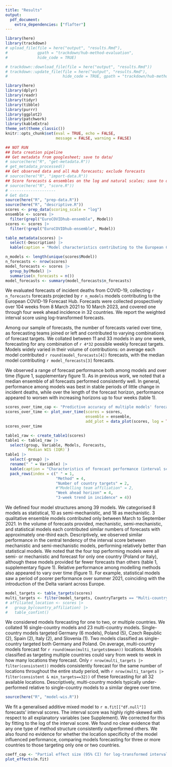 ```yaml
---
title: "Results"
output: 
  pdf_document:
    extra_dependencies: ["flafter"]
---
```

```r
library(here)
library(trackdown)
# upload_file(file = here("output", "results.Rmd"), 
#             gpath = "trackdown/hub-method-evaluation",
#             hide_code = TRUE)

# trackdown::download_file(file = here("output", "results.Rmd"))
# trackdown::update_file(file = here("output", "results.Rmd"), 
#                        hide_code = TRUE, gpath = "trackdown/hub-method-evaluation")
```
<!--- RMarkdown set up --->
```r
library(here)
library(dplyr)
library(readr)
library(tidyr)
library(tibble)
library(purrr)
library(ggplot2)
library(patchwork)
library(kableExtra)
theme_set(theme_classic())
knitr::opts_chunk$set(eval = TRUE, echo = FALSE,
                      message = FALSE, warning = FALSE)
```

```r
## NOT RUN
## Data creation pipeline
## Get metadata from googlesheet; save to data/
# source(here("R", "get-metadata.R"))
# get_metadata_processed()
## Get observed data and all Hub forecasts; exclude forecasts
# source(here("R", "import-data.R"))
## Score forecasts & ensembles on the log and natural scales; save to data/
# source(here("R", "score.R"))
# --------------------
# Get data
source(here("R", "prep-data.R"))
source(here("R", "descriptive.R"))
scores <- prep_data(scoring_scale = "log")
ensemble <- scores |> 
  filter(grepl("EuroCOVIDhub-ensemble", Model))
scores <- scores |> 
  filter(!grepl("EuroCOVIDhub-ensemble", Model))
```

```r
table_metadata(scores) |>
  select(-Description) |>
  kable(caption = "Model characteristics contributing to the European COVID-19 Forecast Hub, by method used, number of countries targeted, number of forecasts contributed, and interval scores (median and interquartile range) across contributed forecasts.")
```
 
<!--- Describe scores data --->
```r
n_models <- length(unique(scores$Model))
n_forecasts <- nrow(scores)
model_forecasts <- scores |> 
  group_by(Model) |> 
  summarise(n_forecasts = n())
model_forecasts <- summary(model_forecasts$n_forecasts)
```

We evaluated forecasts of incident deaths from COVID-19, collecting `r n_forecasts` forecasts projected by `r n_models` models contributing to the European COVID-19 Forecast Hub. Forecasts were collected prospectively over 104 weeks from 8 March 2021 to 10 March 2023, and covered one through four week ahead incidence in 32 countries. We report the weighted interval score using log-transformed forecasts.

Among our sample of forecasts, the number of forecasts varied over time, as forecasting teams joined or left and contributed to varying combinations of forecast targets. We collated between 11 and 33 models in any one week, forecasting for any combination of `r 4*32` possible weekly forecast targets. Models widely varied in their volume of contributions: on average each model contributed `r round(model_forecasts[4])` forecasts, with the median model contributing `r model_forecasts[3]` forecasts. 

We observed a range of forecast performance both among models and over time (figure 1, supplementary figure 1). As in previous work, we noted that a median ensemble of all forecasts performed consistently well. In general, performance among models was best in stable periods of little change in incident deaths, while over the length of the forecast horizon, performance appeared to worsen with increasing horizons up to four weeks (table 1). 

```r
scores_over_time_cap <- "Predictive accuracy of multiple models' forecasts for COVID-19 deaths across Europe. Forecast performance is shown as the median and interquartile range of the weighted interval score, where a lower score indicates better performance. Shown for (A) the Hub ensemble model (the median of all participating forecasts each week); (B) the method used by each model; (C) the number of countries each model targeted (up to 2, or multiple). Forecast performance is summarised across 32 target locations and 1 through 4 week forecast horizons, with varying numbers of forecasters participating over time."
scores_over_time <- plot_over_time(scores = scores, 
                                   ensemble = ensemble,
                                   add_plot = data_plot(scores, log = TRUE))
scores_over_time
```



<!--- Describe models by model structure --->
```r
table1_raw <- create_table1(scores)
table1 <- table1_raw |>
  select(group, Variable, Models, Forecasts, 
         `Median WIS (IQR)`)
table1 |> 
  select(-group) |> 
  rename(" " = Variable) |> 
  kable(caption = "Characteristics of forecast performance (interval score) contributed to the European COVID-19 Forecast Hub, March 2021-2023.") |> 
  pack_rows(index = c(" " = 1,
                      "Method" = 4, 
                      "Number of country targets" = 2,
                      #"Modelling team affiliation" = 2,
                      "Week ahead horizon" = 4,
                      "3-week trend in incidence" = 4))
```
<!--- Describe scores by method --->

We defined four model structures among 39 models. We categorised 8 models as statistical, 10 as semi-mechanistic, and 18 as mechanistic. 3 qualitative ensemble models contributed only between March to September 2021. In the volume of forecasts provided, mechanistic, semi-mechanistic, and statistical models each contributed similar numbers of forecasts with approximately one-third each. Descriptively, we observed similar performance in the central tendency of the interval score between mechanistic and semi-mechanistic models, performing relatively better than statistical models. We noted that the four top performing models were all semi- or mechanistic and forecast for only one country (Poland or Italy), although these models provided far fewer forecasts than others (table 1, supplementary figure 1). Relative performance among modelling methods also appeared to vary over time (figure 1). For example, statistical models saw a period of poorer performance over summer 2021, coinciding with the introduction of the Delta variant across Europe.  

<!--- Describe scores by target countries --->
```r
model_targets <- table_targets(scores)
multi_targets <- filter(model_targets, CountryTargets == "Multi-country")
# affiliated_location <- scores |>
#   group_by(country_affiliation) |> 
#   table_confint()
```

We considered models forecasting for one to two, or multiple countries. We collated 16 single-country models and 23 multi-country models. Single-country models targeted Germany (6 models), Poland (5), Czech Republic (2), Spain (2), Italy (2), and Slovenia (1). Two models classified as single-country targeted both Germany and Poland. On average, multi-country models forecast for `r round(mean(multi_targets$mean))` locations. Models classified as targeting multiple countries could vary from week to week in how many locations they forecast. Only `r nrow(multi_targets |> filter(consistent))` models consistently forecast for the same number of locations throughout the entire study period, with `r nrow(multi_targets |> filter(consistent & min_targets==32))` of these forecasting for all 32 available locations. Descriptively, multi-country models typically under-performed relative to single-country models to a similar degree over time.

<!--- Model WIS --->
```r
source(here("R", "model-wis.R"))
```

We fit a generalised additive mixed model to `r m.fit[["df.null"]]` forecasts' interval scores. The interval score was highly right-skewed with respect to all explanatory variables (see Supplement). We corrected for this by fitting to the log of the interval score. We found no clear evidence that any one type of method structure consistently outperformed others. We also found no evidence for whether the location specificity of the model influenced performance, comparing models forecasting for three or more countries to those targeting only one or two countries.

```r
coeff_cap <- "Partial effect size (95% CI) for log-transformed interval score"
plot_effects(m.fit)
```
